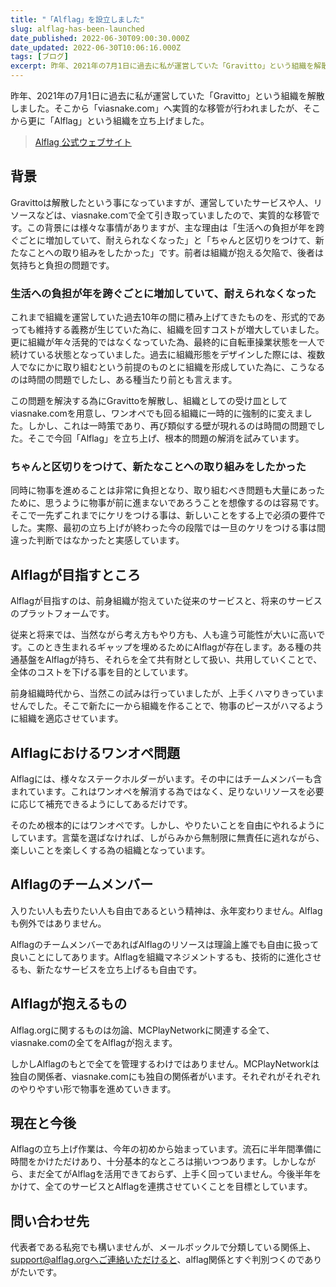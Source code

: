 ```yaml
---
title: "「Alflag」を設立しました"
slug: alflag-has-been-launched
date_published: 2022-06-30T09:00:30.000Z
date_updated: 2022-06-30T10:06:16.000Z
tags: [ブログ]
excerpt: 昨年、2021年の7月1日に過去に私が運営していた「Gravitto」という組織を解散しました。そこから「viasnake.com」へ実質的な移管が行われましたが、そこから更に「Alflag」という組織を立ち上げました。
---
```


昨年、2021年の7月1日に過去に私が運営していた「Gravitto」という組織を解散しました。そこから「viasnake.com」へ実質的な移管が行われましたが、そこから更に「Alflag」という組織を立ち上げました。

> [Alflag 公式ウェブサイト](https://www.alflag.org/)

## 背景

Gravittoは解散したという事になっていますが、運営していたサービスや人、リソースなどは、viasnake.comで全て引き取っていましたので、実質的な移管です。この背景には様々な事情がありますが、主な理由は「生活への負担が年を跨ぐごとに増加していて、耐えられなくなった」と「ちゃんと区切りをつけて、新たなことへの取り組みをしたかった」です。前者は組織が抱える欠陥で、後者は気持ちと負担の問題です。

### 生活への負担が年を跨ぐごとに増加していて、耐えられなくなった

これまで組織を運営していた過去10年の間に積み上げてきたものを、形式的であっても維持する義務が生じていた為に、組織を回すコストが増大していました。更に組織が年々活発的ではなくなっていた為、最終的に自転車操業状態を一人で続けている状態となっていました。過去に組織形態をデザインした際には、複数人でなにかに取り組むという前提のものとに組織を形成していた為に、こうなるのは時間の問題でしたし、ある種当たり前とも言えます。

この問題を解決する為にGravittoを解散し、組織としての受け皿としてviasnake.comを用意し、ワンオペでも回る組織に一時的に強制的に変えました。しかし、これは一時策であり、再び類似する壁が現れるのは時間の問題でした。そこで今回「Alflag」を立ち上げ、根本的問題の解消を試みています。

### ちゃんと区切りをつけて、新たなことへの取り組みをしたかった

同時に物事を進めることは非常に負担となり、取り組むべき問題も大量にあったために、思うように物事が前に進まないであろうことを想像するのは容易です。そこで一先ずこれまでにケリをつける事は、新しいことをする上で必須の要件でした。実際、最初の立ち上げが終わった今の段階では一旦のケリをつける事は間違った判断ではなかったと実感しています。

## Alflagが目指すところ

Alflagが目指すのは、前身組織が抱えていた従来のサービスと、将来のサービスのプラットフォームです。

従来と将来では、当然ながら考え方もやり方も、人も違う可能性が大いに高いです。このとき生まれるギャップを埋めるためにAlflagが存在します。ある種の共通基盤をAlflagが持ち、それらを全て共有財として扱い、共用していくことで、全体のコストを下げる事を目的としています。

前身組織時代から、当然この試みは行っていましたが、上手くハマりきっていませんでした。そこで新たに一から組織を作ることで、物事のピースがハマるように組織を適応させています。

## Alflagにおけるワンオペ問題

Alflagには、様々なステークホルダーがいます。その中にはチームメンバーも含まれています。これはワンオペを解消する為ではなく、足りないリソースを必要に応じて補充できるようにしてあるだけです。

そのため根本的にはワンオペです。しかし、やりたいことを自由にやれるようにしています。言葉を選ばなければ、しがらみから無制限に無責任に逃れながら、楽しいことを楽しくする為の組織となっています。

## Alflagのチームメンバー

入りたい人も去りたい人も自由であるという精神は、永年変わりません。Alflagも例外ではありません。

AlflagのチームメンバーであればAlflagのリソースは理論上誰でも自由に扱って良いことにしてあります。Alflagを組織マネジメントするも、技術的に進化させるも、新たなサービスを立ち上げるも自由です。

## Alflagが抱えるもの

Alflag.orgに関するものは勿論、MCPlayNetworkに関連する全て、viasnake.comの全てをAlflagが抱えます。

しかしAlflagのもとで全てを管理するわけではありません。MCPlayNetworkは独自の関係者、viasnake.comにも独自の関係者がいます。それぞれがそれぞれのやりやすい形で物事を進めていきます。

## 現在と今後

Alflagの立ち上げ作業は、今年の初めから始まっています。流石に半年間準備に時間をかけただけあり、十分基本的なところは揃いつつあります。しかしながら、まだ全てがAlflagを活用できておらず、上手く回っていません。今後半年をかけて、全てのサービスとAlflagを連携させていくことを目標としています。

## 問い合わせ先

代表者である私宛でも構いませんが、メールボックルで分類している関係上、support@alflag.orgへご連絡いただけると、alflag関係とすぐ判別つくのでありがたいです。
